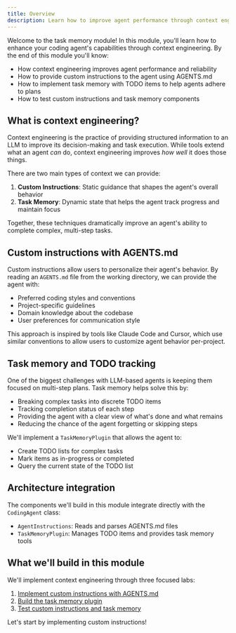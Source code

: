 ```yaml
---
title: Overview
description: Learn how to improve agent performance through context engineering with custom instructions and task memory.
---
```



Welcome to the task memory module! In this module, you'll learn how to enhance
your coding agent's capabilities through context engineering. By the end of
this module you'll know:

- How context engineering improves agent performance and reliability
- How to provide custom instructions to the agent using AGENTS.md
- How to implement task memory with TODO items to help agents adhere to plans
- How to test custom instructions and task memory components

## What is context engineering?

Context engineering is the practice of providing structured information to an
LLM to improve its decision-making and task execution. While tools extend what
an agent *can* do, context engineering improves *how well* it does those things.

There are two main types of context we can provide:

1. **Custom Instructions**: Static guidance that shapes the agent's overall behavior
2. **Task Memory**: Dynamic state that helps the agent track progress and maintain focus

Together, these techniques dramatically improve an agent's ability to complete
complex, multi-step tasks.

## Custom instructions with AGENTS.md

Custom instructions allow users to personalize their agent's behavior. By
reading an `AGENTS.md` file from the working directory, we can provide the
agent with:

- Preferred coding styles and conventions
- Project-specific guidelines
- Domain knowledge about the codebase
- User preferences for communication style

This approach is inspired by tools like Claude Code and Cursor, which use
similar conventions to allow users to customize agent behavior per-project.

## Task memory and TODO tracking

One of the biggest challenges with LLM-based agents is keeping them focused on
multi-step plans. Task memory helps solve this by:

- Breaking complex tasks into discrete TODO items
- Tracking completion status of each step
- Providing the agent with a clear view of what's done and what remains
- Reducing the chance of the agent forgetting or skipping steps

We'll implement a `TaskMemoryPlugin` that allows the agent to:
- Create TODO lists for complex tasks
- Mark items as in-progress or completed
- Query the current state of the TODO list

## Architecture integration

<CaptionedImage src={agentArchitectureStep3} alt="Agent Architecture - Task Memory components highlighted in blue" />

The components we'll build in this module integrate directly with the `CodingAgent` class:

- `AgentInstructions`: Reads and parses AGENTS.md files
- `TaskMemoryPlugin`: Manages TODO items and provides task memory tools

## What we'll build in this module

We'll implement context engineering through three focused labs:

1. [Implement custom instructions with AGENTS.md](/modules/task-memory/custom-instructions)
2. [Build the task memory plugin](/modules/task-memory/task-memory-plugin)
3. [Test custom instructions and task memory](/modules/task-memory/testing)

Let's start by implementing custom instructions!

